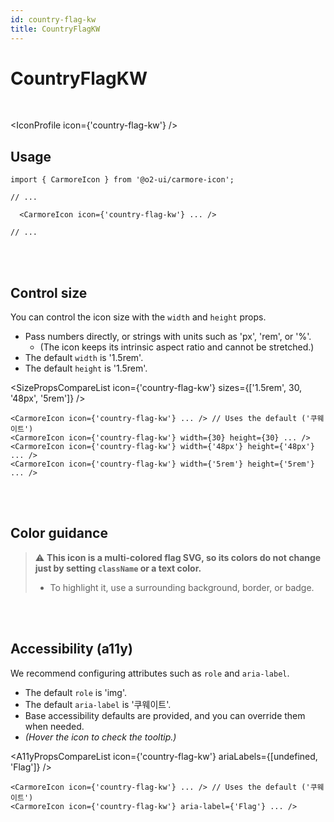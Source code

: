 ```yaml
---
id: country-flag-kw
title: CountryFlagKW
---
```




# CountryFlagKW

<br />

<IconProfile icon={'country-flag-kw'} />

## Usage

```tsx
import { CarmoreIcon } from '@o2-ui/carmore-icon';

// ...

  <CarmoreIcon icon={'country-flag-kw'} ... />

// ...
```

<br />
<br />

## Control size

You can control the icon size with the `width` and `height` props.

- Pass numbers directly, or strings with units such as 'px', 'rem', or '%'.
  - (The icon keeps its intrinsic aspect ratio and cannot be stretched.)
- The default `width` is '1.5rem'.
- The default `height` is '1.5rem'.

<SizePropsCompareList icon={'country-flag-kw'} sizes={['1.5rem', 30, '48px', '5rem']} />

```tsx
<CarmoreIcon icon={'country-flag-kw'} ... /> // Uses the default ('쿠웨이트')
<CarmoreIcon icon={'country-flag-kw'} width={30} height={30} ... />
<CarmoreIcon icon={'country-flag-kw'} width={'48px'} height={'48px'} ... />
<CarmoreIcon icon={'country-flag-kw'} width={'5rem'} height={'5rem'} ... />
```

<br />
<br />

## Color guidance

> ⚠️ <b>This icon is a multi-colored flag SVG, so its colors do not change just by setting `className` or a text color.</b>
>
> - To highlight it, use a surrounding background, border, or badge.

<br />
<br />

## Accessibility (a11y)

We recommend configuring attributes such as `role` and `aria-label`.

- The default `role` is 'img'.
- The default `aria-label` is '쿠웨이트'.
- Base accessibility defaults are provided, and you can override them when needed.
- _(Hover the icon to check the tooltip.)_

<A11yPropsCompareList icon={'country-flag-kw'} ariaLabels={[undefined, 'Flag']} />

```tsx
<CarmoreIcon icon={'country-flag-kw'} ... /> // Uses the default ('쿠웨이트')
<CarmoreIcon icon={'country-flag-kw'} aria-label={'Flag'} ... />
```
